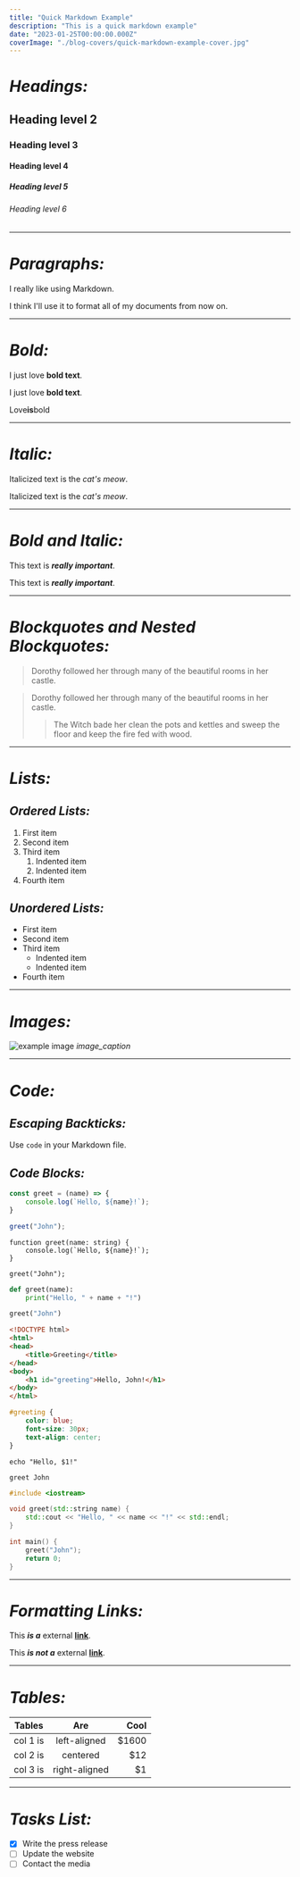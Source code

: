 ---
title: "Quick Markdown Example"
description: "This is a quick markdown example"
date: "2023-01-25T00:00:00.000Z"
coverImage: "./blog-covers/quick-markdown-example-cover.jpg"
---


# _Headings:_

## Heading level 2

### Heading level 3

#### Heading level 4

##### Heading level 5

###### Heading level 6

---

# _Paragraphs:_

I really like using Markdown.

I think I'll use it to format all of my documents from now on.

---

# _Bold:_

I just love **bold text**.

I just love __bold text__.

Love**is**bold

---

# _Italic:_

Italicized text is the *cat's meow*.

Italicized text is the _cat's meow_.

---

# _Bold and Italic:_

This text is ***really important***.

This text is ___really important___.

---

# _Blockquotes and Nested Blockquotes:_

> Dorothy followed her through many of the beautiful rooms in her castle.

> Dorothy followed her through many of the beautiful rooms in her castle.
>
>> The Witch bade her clean the pots and kettles and sweep the floor and keep the fire fed with wood.

---

# _Lists:_

## _Ordered Lists:_

1. First item
2. Second item
3. Third item
    1. Indented item
    2. Indented item
4. Fourth item

## _Unordered Lists:_

- First item
- Second item
- Third item
    - Indented item
    - Indented item
- Fourth item

---

# _Images:_

![example image](https://getuikit.com/v2/docs/images/placeholder_600x400.svg "An exemplary image")
*image_caption*

---

# _Code:_

## _Escaping Backticks:_

Use `code` in your Markdown file.

## _Code Blocks:_

```js
const greet = (name) => {
    console.log(`Hello, ${name}!`);
}

greet("John");
```


```tsx
function greet(name: string) {
    console.log(`Hello, ${name}!`);
}

greet("John");
```


```py
def greet(name):
    print("Hello, " + name + "!")

greet("John")
```


```html
<!DOCTYPE html>
<html>
<head>
    <title>Greeting</title>
</head>
<body>
    <h1 id="greeting">Hello, John!</h1>
</body>
</html>
```


```css
#greeting {
    color: blue;
    font-size: 30px;
    text-align: center;
}
```


```shell
echo "Hello, $1!"

greet John
```


```c++
#include <iostream>

void greet(std::string name) {
    std::cout << "Hello, " << name << "!" << std::endl;
}

int main() {
    greet("John");
    return 0;
}
```

---

# _Formatting Links:_

This _**is a**_ external **[link](https://www.contentlayer.dev/)**.

This _**is not a**_ external **[link](#formatting-inks)**.

---

# _Tables:_

| Tables   |      Are      |  Cool |
|----------|:-------------:|------:|
| col 1 is |  left-aligned | $1600 |
| col 2 is |    centered   |   $12 |
| col 3 is | right-aligned |    $1 |

---

# _Tasks List:_

- [x] Write the press release
- [ ] Update the website
- [ ] Contact the media